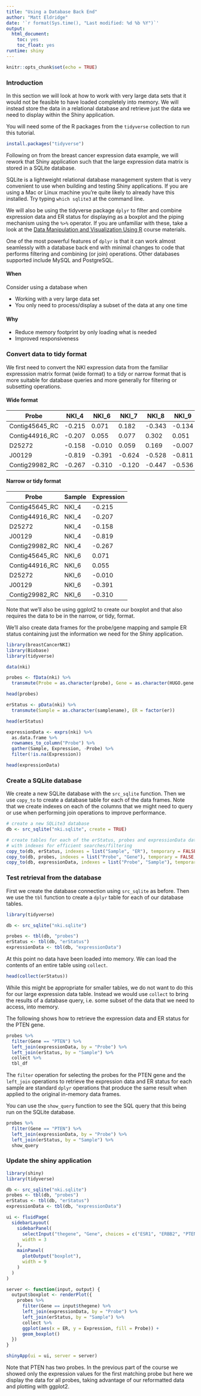 ```yaml
---
title: "Using a Database Back End"
author: "Matt Eldridge"
date: '`r format(Sys.time(), "Last modified: %d %b %Y")`'
output:
  html_document:
    toc: yes
    toc_float: yes
runtime: shiny
---
```


```r
knitr::opts_chunk$set(echo = TRUE)
```

### Introduction

In this section we will look at how to work with very large data sets that it would not be feasible to have loaded completely into memory. We will instead store the data in a relational database and retrieve just the data we need to display within the Shiny application.

You will need some of the R packages from the `tidyverse` collection to run this tutorial.

```r
install.packages("tidyverse")
```

Following on from the breast cancer expression data example, we will rework that Shiny application such that the large expression data matrix is stored in a SQLite database.

SQLite is a lightweight relational database management system that is very convenient to use when building and testing Shiny applications. If you are using a Mac or Linux machine you're quite likely to already have this installed. Try typing `which sqlite3` at the command line.

We will also be using the tidyverse package `dplyr` to filter and combine expression data and ER status for displaying as a boxplot and the piping mechanism using the `%>%` operator. If you are unfamiliar with these, take a look at the [Data Manipulation and Visualization Using R](http://bioinformatics-core-shared-training.github.io/r-intermediate/) course materials.

One of the most powerful features of `dplyr` is that it can work almost seamlessly with a database back end with minimal changes to code that performs filtering and combining (or join) operations. Other databases supported include MySQL and PostgreSQL.

#### When

Consider using a database when

* Working with a very large data set
* You only need to process/display a subset of the data at any one time

#### Why

* Reduce memory footprint by only loading what is needed
* Improved responsiveness


### Convert data to tidy format

We first need to convert the NKI expression data from the familiar expresssion matrix format (wide format) to a tidy or narrow format that is more suitable for database queries and more generally for filtering or subsetting operations.

#### Wide format

Probe          |  NKI_4 |  NKI_6 |  NKI_7 |  NKI_8 |  NKI_9
---------------|--------|--------|--------|--------|-------
Contig45645_RC | -0.215 |  0.071 |  0.182 | -0.343 | -0.134
Contig44916_RC | -0.207 |  0.055 |  0.077 |  0.302 |  0.051
D25272         | -0.158 | -0.010 |  0.059 |  0.169 | -0.007
J00129         | -0.819 | -0.391 | -0.624 | -0.528 | -0.811
Contig29982_RC | -0.267 | -0.310 | -0.120 | -0.447 | -0.536

#### Narrow or tidy format

Probe          | Sample | Expression
---------------|--------|-----------
Contig45645_RC | NKI_4  |   -0.215
Contig44916_RC | NKI_4  |   -0.207
D25272         | NKI_4  |   -0.158
J00129         | NKI_4  |   -0.819
Contig29982_RC | NKI_4  |   -0.267
Contig45645_RC | NKI_6  |    0.071
Contig44916_RC | NKI_6  |    0.055
D25272         | NKI_6  |   -0.010
J00129         | NKI_6  |   -0.391
Contig29982_RC | NKI_6  |   -0.310

Note that we'll also be using ggplot2 to create our boxplot and that also requires the data to be in the narrow, or tidy, format.

We'll also create data frames for the probe/gene mapping and sample ER status containing just the information we need for the Shiny application.

```r
library(breastCancerNKI)
library(Biobase)
library(tidyverse)

data(nki)
```

```r
probes <- fData(nki) %>%
  transmute(Probe = as.character(probe), Gene = as.character(HUGO.gene.symbol))

head(probes)

erStatus <- pData(nki) %>%
  transmute(Sample = as.character(samplename), ER = factor(er))

head(erStatus)

expressionData <- exprs(nki) %>%
  as.data.frame %>%
  rownames_to_column("Probe") %>%
  gather(Sample, Expression, -Probe) %>%
  filter(!is.na(Expression))

head(expressionData)
```


### Create a SQLite database

We create a new SQLite database with the `src_sqlite` function. Then we use `copy_to` to create a database table for each of the data frames. Note that we create indexes on each of the columns that we might need to query or use when performing join operations to improve performance.

```r
# create a new SQLite3 database
db <- src_sqlite("nki.sqlite", create = TRUE)

# create tables for each of the erStatus, probes and expressionData data frames
# with indexes for efficient searches/filtering
copy_to(db, erStatus, indexes = list("Sample", "ER"), temporary = FALSE, overwrite = TRUE)
copy_to(db, probes, indexes = list("Probe", "Gene"), temporary = FALSE, overwrite = TRUE)
copy_to(db, expressionData, indexes = list("Probe", "Sample"), temporary = FALSE, overwrite = TRUE)
```


### Test retrieval from the database

First we create the database connection using `src_sqlite` as before. Then we use the `tbl` function to create a `dplyr` table for each of our database tables.

```r
library(tidyverse)

db <- src_sqlite("nki.sqlite")

probes <- tbl(db, "probes")
erStatus <- tbl(db, "erStatus")
expressionData <- tbl(db, "expressionData")
```

At this point no data have been loaded into memory. We can load the contents of an entire table using `collect`.

```r
head(collect(erStatus))
```

While this might be appropriate for smaller tables, we do not want to do this for our large expression data table. Instead we would use `collect` to bring the results of a database query, i.e. some subset of the data that we need to access, into memory.

The following shows how to retrieve the expression data and ER status for the PTEN gene.

```r
probes %>%
  filter(Gene == "PTEN") %>%
  left_join(expressionData, by = "Probe") %>%
  left_join(erStatus, by = "Sample") %>%
  collect %>%
  tbl_df
```

The `filter` operation for selecting the probes for the PTEN gene and the `left_join` operations to retrieve the expression data and ER status for each sample are standard `dplyr` operations that produce the same result when applied to the original in-memory data frames.

You can use the `show_query` function to see the SQL query that this being run on the SQLite database.

```r
probes %>%
  filter(Gene == "PTEN") %>%
  left_join(expressionData, by = "Probe") %>%
  left_join(erStatus, by = "Sample") %>%
  show_query
```


### Update the shiny application

```r
library(shiny)
library(tidyverse)

db <- src_sqlite("nki.sqlite")
probes <- tbl(db, "probes")
erStatus <- tbl(db, "erStatus")
expressionData <- tbl(db, "expressionData")

ui <- fluidPage(
  sidebarLayout(
    sidebarPanel(
      selectInput("thegene", "Gene", choices = c("ESR1", "ERBB2", "PTEN"), selected = "ESR1"),
      width = 3
    ),
    mainPanel(
      plotOutput("boxplot"),
      width = 9
    )
  )
)

server <- function(input, output) {
  output$boxplot <- renderPlot({
    probes %>%
      filter(Gene == input$thegene) %>%
      left_join(expressionData, by = "Probe") %>%
      left_join(erStatus, by = "Sample") %>%
      collect %>%
      ggplot(aes(x = ER, y = Expression, fill = Probe)) +
      geom_boxplot()
  })
}

shinyApp(ui = ui, server = server)
```

Note that PTEN has two probes. In the previous part of the course we showed only the expression values for the first matching probe but here we display the data for all probes, taking advantage of our reformatted data and plotting with ggplot2.


